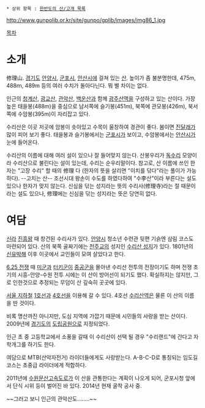  * 상위 항목 : [[한반도의 산/고개 목록]]

http://www.gunpolib.or.kr/site/gunpo/gplib/images/img86_1.jpg

[[목차]]
= 소개 =
修理山. [[경기도]] [[안양시]], [[군포시]], [[안산시]]에 걸쳐 있는 [[산]].
높이가 좀 불분명한데, 475m, 488ｍ, 489m 등의 여러 수치가 돌아다닌다. 뭐 별 차이는 없다. 

인근의 [[청계산]], [[광교산]], [[관악산]], [[백운산]]과 함께 [[광주산맥]]을 구성하고 있는 산이다. 가장 높은 태을봉(488m)을 중심으로 남서쪽에 슬기봉(451m), 북쪽에 관모봉(426m), 북서쪽에 수암봉(395m)이 자리잡고 있다.

수리산은 이곳 저곳에 암봉이 솟아있고 수목이 울창하여 경관이 좋다. 봄이면 [[진달래]]가 많이 피어 보기 좋다. 태을봉과 슬기봉에서는 [[군포시]]가 보이고, 수암봉에서는 [[안산시]]가 눈에 들어온다.

수리산의 이름에 대해 여러 설이 있으나 잘 들어맞지 않는다. 산봉우리가 [[독수리]] 모양이라 수리산으로 불린다는 설이 있는데, 수리는 순우리말이다. 참고로, 산 이름에 쓰인 한자는 "고장 수리" 할 때의 修理 다 (한자의 뜻을 살리면 "이치를 닦다"라는 풀이가 가능하다). --고치는 산-- 조선시대 왕손이 수도를 하였다하여 "수李산"이라 부른다는 설도 있으나 한자가 맞지 않는다. 신심을 닦는 성지라는 뜻의 수리사(修理寺)라는 절 때문이라는 설도 있으나, 修理에는 신심을 닦는 성지라는 뜻은 당연히 없다.
= 여담 =
[[신라]] [[진흥왕]] 때 창건된 수리사가 있다. [[안양시]] 청소년 수련관 뒷편 기슭엔 삼림 코스도 마련되어 있다. 산의 북쪽 골짜기에는 [[천주교]]의 성지인 [http://www.surisan.kr/ 수리산 성지]가 있다. 1801년의 [[신유박해]] 이후 이곳에서 교인들이 모여 살았다고 한다. 

[[6.25 전쟁]] 때 [[미군]]과 [[터키군]]이 [[중공군]]을 몰아낸 수리산 전투의 전장이기도 하며 전쟁 초기의 시흥-안양-수원 전투 시에는 이 산이 방어선이 되기도 했다.
확실하지는 않지만, 그로 인한것으로 추정되는 무덤이 산 깊숙히 곳곳에 있다.

[[서울 지하철]] [[1호선]]과 [[4호선]]을 이용해 갈 수 있다. 4호선 [[수리산역]]은 물론 이 산의 이름을 딴 것이다.

비록 명산까진 아니지만, 도심 지역에 가깝기 때문에 시민들의 사랑을 받는 산이다. 2009년에 [[경기도]]의 [[도립공원]]으로 지정되었다.

인근 초 중 고등학교에서 소풍을 갈때 이 수리산이 선택 될 경우 "수리랜드"에 간다고 자학개그를 하기도 한다.

여담으로 MTB(산악자전거) 라이더들에게도 사랑받는다. A-B-C-D로 통칭되는 임도길 코스는 초중급 라이더에게 적합하다.

2011년에 [[수원문산고속도로]]가 이 산을 관통한다는 계획이 나오게 되어, 군포시청 앞에서 단식 시위 등이 벌어진 바 있다. 2014년 현재 굴착 공사 중.

~~그러고 보니 인근의 관악산도........~~
